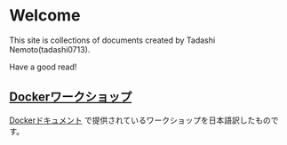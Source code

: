 # Welcome

This site is collections of documents created by Tadashi Nemoto(tadashi0713).

Have a good read!

## [Dockerワークショップ](/docker-workshop-ja/)

[Dockerドキュメント](https://docs.docker.com/get-started/workshop/) で提供されているワークショップを日本語訳したものです。
